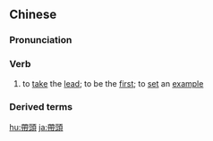 ==Chinese==
{{zh-forms|s=带头}}

===Pronunciation===
{{zh-pron
|m=dàitóu
|cat=v
}}

===Verb===
{{zh-verb}}

# to [[take]] the [[lead]]; to be the [[first]]; to [[set]] an [[example]]

===Derived terms===
{{zh-der|帶頭人|帶頭羊}}

{{zh-cat|Intermediate}}

[[hu:帶頭]]
[[ja:帶頭]]